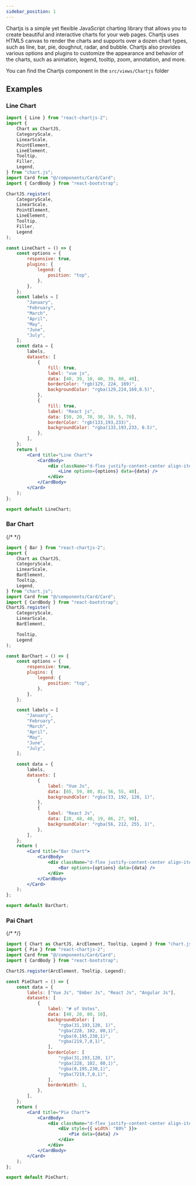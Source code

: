 ```yaml
---
sidebar_position: 1
---
```


Chartjs is a simple yet flexible JavaScript charting library that allows you to create beautiful and interactive charts for your web pages. Chartjs uses HTML5 canvas to render the charts and supports over a dozen chart types, such as line, bar, pie, doughnut, radar, and bubble. Chartjs also provides various options and plugins to customize the appearance and behavior of the charts, such as animation, legend, tooltip, zoom, annotation, and more.

You can find the Chartjs component in the `src/views/Chartjs` folder



## Examples

### Line Chart

<CodePreview>
    <LineChart />
</CodePreview>

```jsx title="Line Chart"
import { Line } from "react-chartjs-2";
import {
    Chart as ChartJS,
    CategoryScale,
    LinearScale,
    PointElement,
    LineElement,
    Tooltip,
    Filler,
    Legend,
} from "chart.js";
import Card from "@/components/Card/Card";
import { CardBody } from "react-bootstrap";

ChartJS.register(
    CategoryScale,
    LinearScale,
    PointElement,
    LineElement,
    Tooltip,
    Filler,
    Legend
);

const LineChart = () => {
    const options = {
        responsive: true,
        plugins: {
            legend: {
                position: "top",
            },
        },
    };
    const labels = [
        "January",
        "February",
        "March",
        "April",
        "May",
        "June",
        "July",
    ];
    const data = {
        labels,
        datasets: [
            {
                fill: true,
                label: "vue js",
                data: [40, 39, 10, 40, 39, 80, 40],
                borderColor: "rgb(129, 224, 169)",
                backgroundColor: "rgba(129,224,169,0.5)",
            },
            {
                fill: true,
                label: "React js",
                data: [50, 20, 70, 30, 10, 5, 70],
                borderColor: "rgb(133,193,233)",
                backgroundColor: "rgba(133,193,233, 0.5)",
            },
        ],
    };
    return (
        <Card title="Line Chart">
            <CardBody>
                <div className="d-flex justify-content-center align-items-center overflow-hidden">
                    <Line options={options} data={data} />
                </div>
            </CardBody>
        </Card>
    );
};

export default LineChart;
```

### Bar Chart

<CodePreview>{/* <BarChart /> */}</CodePreview>

```jsx title="Bar Chart"
import { Bar } from "react-chartjs-2";
import {
    Chart as ChartJS,
    CategoryScale,
    LinearScale,
    BarElement,
    Tooltip,
    Legend,
} from "chart.js";
import Card from "@/components/Card/Card";
import { CardBody } from "react-bootstrap";
ChartJS.register(
    CategoryScale,
    LinearScale,
    BarElement,

    Tooltip,
    Legend
);

const BarChart = () => {
    const options = {
        responsive: true,
        plugins: {
            legend: {
                position: "top",
            },
        },
    };

    const labels = [
        "January",
        "February",
        "March",
        "April",
        "May",
        "June",
        "July",
    ];

    const data = {
        labels,
        datasets: [
            {
                label: "Vue Js",
                data: [65, 59, 80, 81, 56, 55, 40],
                backgroundColor: "rgba(33, 192, 120, 1)",
            },
            {
                label: "React Js",
                data: [28, 48, 40, 19, 86, 27, 90],
                backgroundColor: "rgba(56, 212, 255, 1)",
            },
        ],
    };
    return (
        <Card title="Bar Chart">
            <CardBody>
                <div className="d-flex justify-content-center align-items-center overflow-hidden">
                    <Bar options={options} data={data} />
                </div>
            </CardBody>
        </Card>
    );
};

export default BarChart;
```

### Pai Chart

<CodePreview>{/* <PaiChart /> */}</CodePreview>

```jsx title="Pai Chart"
import { Chart as ChartJS, ArcElement, Tooltip, Legend } from "chart.js";
import { Pie } from "react-chartjs-2";
import Card from "@/components/Card/Card";
import { CardBody } from "react-bootstrap";

ChartJS.register(ArcElement, Tooltip, Legend);

const PieChart = () => {
    const data = {
        labels: ["Vue Js", "Ember Js", "React Js", "Angular Js"],
        datasets: [
            {
                label: "# of Votes",
                data: [40, 20, 80, 10],
                backgroundColor: [
                    "rgba(31,193,120, 1)",
                    "rgba(228, 102, 80,1)",
                    "rgba(0,195,230,1)",
                    "rgba(219,7,0,1)",
                ],
                borderColor: [
                    "rgba(31,193,120, 1)",
                    "rgba(228, 102, 80,1)",
                    "rgba(0,195,230,1)",
                    "rgba(7219,7,0,1)",
                ],
                borderWidth: 1,
            },
        ],
    };
    return (
        <Card title="Pie Chart">
            <CardBody>
                <div className="d-flex justify-content-center align-items-center overflow-hidden">
                    <div style={{ width: "80%" }}>
                        <Pie data={data} />
                    </div>
                </div>
            </CardBody>
        </Card>
    );
};

export default PieChart;
```
